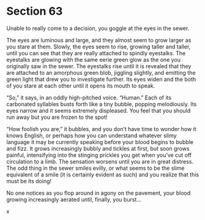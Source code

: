 # Section 63 {#sec-63}

Unable to really come to a decision, you goggle at the eyes in the sewer.

The eyes are luminous and large, and they almost seem to grow larger as you stare at them. Slowly, the eyes seem to rise, growing taller and taller, until you can see that they are really attached to spindly eyestalks. The eyestalks are glowing with the same eerie green glow as the one you originally saw in the sewer. The eyestalks rise until it is revealed that they are attached to an amorphous green blob, jiggling slightly, and emitting the green light that drew you to investigate further. Its eyes widen and the both of you stare at each other until it opens its mouth to speak.

“So,” it says, in an oddly high-pitched voice. “Human.” Each of its carbonated syllables busts forth like a tiny bubble, popping melodiously. Its eyes narrow and it seems extremely displeased. You feel that you should run away but you are frozen to the spot! 

“How foolish you are,” it bubbles, and you don’t have time to wonder how it knows English, or perhaps how you can understand whatever slimy language it may be currently speaking before your blood begins to bubble and fizz. It grows increasingly bubbly and tickles at first, but soon grows painful, intensifying into the stinging prickles you get when you’ve cut off circulation to a limb. The sensation worsens until you are in great distress. The odd thing in the sewer smiles evilly, or what seems to be the slime equivalent of a smile (it is certainly evident as such) and you realize that this must be its doing! 

No one notices as you flop around in agony on the pavement, your blood growing increasingly aerated until, finally, you burst…

x
